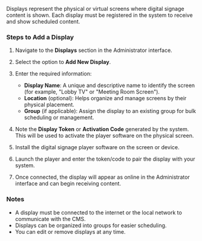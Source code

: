 Displays represent the physical or virtual screens where digital signage content is shown. Each display must be registered in the system to receive and show scheduled content.

### Steps to Add a Display

1. Navigate to the **Displays** section in the Administrator interface.

2. Select the option to **Add New Display**.

3. Enter the required information:
   - **Display Name**: A unique and descriptive name to identify the screen (for example, "Lobby TV" or "Meeting Room Screen").
   - **Location** (optional): Helps organize and manage screens by their physical placement.
   - **Group** (if applicable): Assign the display to an existing group for bulk scheduling or management.

4. Note the **Display Token** or **Activation Code** generated by the system. This will be used to activate the player software on the physical screen.

5. Install the digital signage player software on the screen or device.

6. Launch the player and enter the token/code to pair the display with your system.

7. Once connected, the display will appear as online in the Administrator interface and can begin receiving content.

### Notes

- A display must be connected to the internet or the local network to communicate with the CMS.
- Displays can be organized into groups for easier scheduling.
- You can edit or remove displays at any time.
